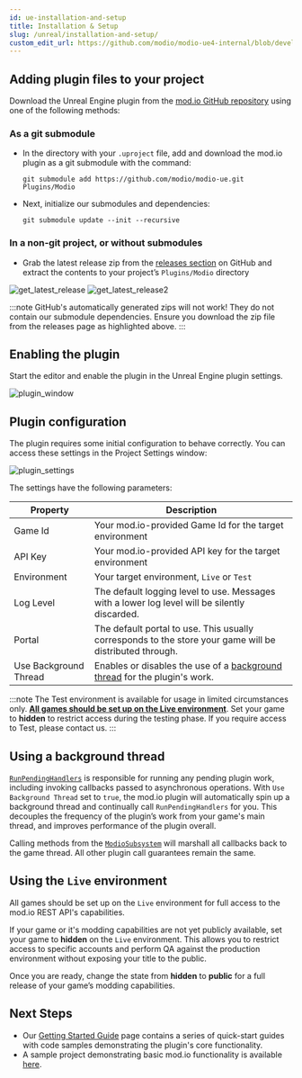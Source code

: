 ```yaml
---
id: ue-installation-and-setup
title: Installation & Setup
slug: /unreal/installation-and-setup/
custom_edit_url: https://github.com/modio/modio-ue4-internal/blob/develop/Plugins/Modio/Doc/installation-and-setup.mdx
---
```


## Adding plugin files to your project

Download the Unreal Engine plugin from the [mod.io GitHub repository](https://github.com/modio/modio-ue) using one of the following methods:

### As a git submodule

- In the directory with your `.uproject` file, add and download the mod.io plugin as a git submodule with the command: 

   `git submodule add https://github.com/modio/modio-ue.git Plugins/Modio`

- Next, initialize our submodules and dependencies: 
   
   `git submodule update --init --recursive`

### In a non-git project, or without submodules

- Grab the latest release zip from the [releases section](https://github.com/modio/modio-ue/releases) on GitHub and extract the contents to your project’s `Plugins/Modio` directory

![get_latest_release](img/get_latest_release.png) ![get_latest_release2](img/get_latest_release2.png)

:::note
GitHub's automatically generated zips will not work! They do not contain our submodule dependencies. Ensure you download the zip file from the releases page as highlighted above.
:::

## Enabling the plugin

Start the editor and enable the plugin in the Unreal Engine plugin settings.

![plugin_window](img/plugin_window.png)



## Plugin configuration

The plugin requires some initial configuration to behave correctly. You can access these settings in the Project Settings window:

![plugin_settings](img/plugin_settings.png)

The settings have the following parameters:

| Property | Description |
| --- | --- |
| Game Id | Your mod.io-provided Game Id for the target environment |
| API Key | Your mod.io-provided API key for the target environment |
| Environment | Your target environment, `Live` or `Test` |
| Log Level | The default logging level to use. Messages with a lower log level will be silently discarded. |
| Portal | The default portal to use. This usually corresponds to the store your game will be distributed through. |
| Use Background Thread | Enables or disables the use of a [background thread](#using-a-background-thread) for the plugin's work. |

:::note
The Test environment is available for usage in limited circumstances only. **[All games should be set up on the Live environment](/unreal/installation-and-setup/#using-the-live-environment)**. Set your game to **hidden** to restrict access during the testing phase. If you require access to Test, please contact us.
:::

## Using a background thread

[`RunPendingHandlers`](https://docs.mod.io/unrealref/#RunPendingHandlers) is responsible for running any pending plugin work, including invoking callbacks passed to asynchronous operations.  With `Use Background Thread`  set to `true`, the mod.io plugin will automatically spin up a background thread and continually call `RunPendingHandlers` for you. This decouples the frequency of the plugin’s work from your game's main thread, and improves performance of the plugin overall.

Calling methods from the [`ModioSubsystem`](https://docs.mod.io/unrealref/#_modiosubsystem) will marshall all callbacks back to the game thread.  All other plugin call guarantees remain the same.

## Using the `Live` environment

All games should be set up on the `Live` environment for full access to the mod.io REST API's capabilities. 

If your game or it's modding capabilities are not yet publicly available, set your game to **hidden** on the `Live` environment.  This allows you to restrict access to specific accounts and perform QA against the production environment without exposing your title to the public. 

Once you are ready, change the state from **hidden** to **public** for a full release of your game’s modding capabilities.

## Next Steps
 
* Our [Getting Started Guide](/unreal/getting-started/) page contains a series of quick-start guides with code samples demonstrating the plugin's core functionality.
* A sample project demonstrating basic mod.io functionality is available [here](https://go.mod.io/ue5-sample).
